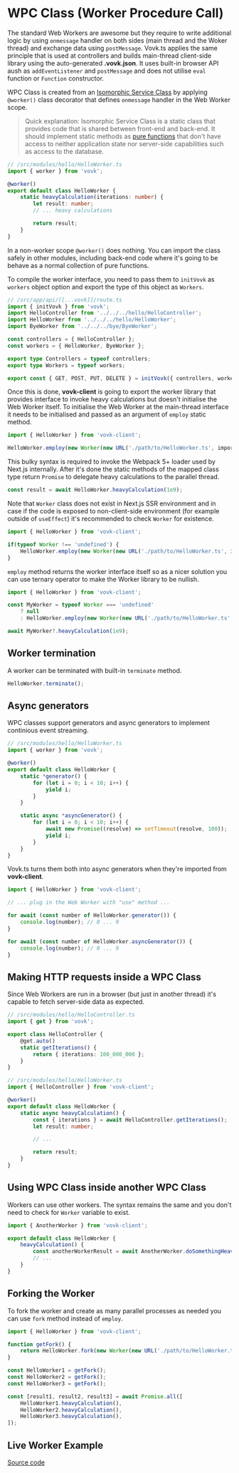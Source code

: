 
# WPC Class (Worker Procedure Call)

The standard Web Workers are awesome but they require to write additional logic by using `onmessage` handler on both sides (main thread and the Woker thread) and exchange data using `postMessage`. Vovk.ts applies the same principle that is used at controllers and builds main-thread client-side library using the auto-generated **.vovk.json**. It uses built-in browser API aush as `addEventListener` and `postMessage` and does not utilise `eval` function or `Function` constructor.

WPC Class is created from an [Isomorphic Service Class](/framework) by applying `@worker()` class decorator that defines `onmessage` handler in the Web Worker scope. 

> Quick explanation: Isomorphic Service Class is a static class that provides code that is shared between front-end and back-end. It should implement static methods as [pure functions](https://en.wikipedia.org/wiki/Pure_function) that don't have access to neither application state nor server-side capabilities such as access to the database.

```ts
// /src/modules/hello/HelloWorker.ts
import { worker } from 'vovk';

@worker()
export default class HelloWorker {
    static heavyCalculation(iterations: number) {
        let result: number;
        // ... heavy calculations

        return result;
    }
}
```

In a non-worker scope `@worker()` does nothing. You can import the class safely in other modules, including back-end code where it's going to be behave as a normal collection of pure functions. 

To compile the worker interface, you need to pass them to `initVovk` as `workers` object option and export the type of this object as `Workers`.


```ts
// /src/app/api/[[...vovk]]/route.ts
import { initVovk } from 'vovk';
import HelloController from '../../../hello/HelloController';
import HelloWorker from '../../../hello/HelloWorker';
import ByeWorker from '../../../bye/ByeWorker';

const controllers = { HelloController };
const workers = { HelloWorker, ByeWorker };

export type Controllers = typeof controllers;
export type Workers = typeof workers;

export const { GET, POST, PUT, DELETE } = initVovk({ controllers, workers });
```


Once this is done, **vovk-client** is going to export the worker library that provides interface to invoke heavy calculations but doesn't initialise the Web Worker itself. To initialise the Web Worker at the main-thread interface it needs to be initialised and passed as an argument of `employ` static method.

```ts
import { HelloWorker } from 'vovk-client';

HelloWorker.employ(new Worker(new URL('./path/to/HelloWorker.ts', import.meta.url)));
```

This bulky syntax is required to invoke the Webpack 5+ loader used by Next.js internally. After it's done the static methods of the mapped class type return `Promise` to delegate heavy calculations to the parallel thread.

```ts
const result = await HelloWorker.heavyCalculation(1e9);
```

Note that `Worker` class does not exist in Next.js SSR environment and in case if the code is exposed to non-client-side environment (for example outside of `useEffect`) it's recommended to check `Worker` for existence.

```ts
import { HelloWorker } from 'vovk-client';

if(typeof Worker !== 'undefined') {
    HelloWorker.employ(new Worker(new URL('./path/to/HelloWorker.ts', import.meta.url)));
}
```

`employ` method returns the worker interface itself so as a nicer solution you can use ternary operator to make the Worker library to be nullish.

```ts
import { HelloWorker } from 'vovk-client';

const MyWorker = typeof Worker === 'undefined' 
    ? null 
    : HelloWorker.employ(new Worker(new URL('./path/to/HelloWorker.ts', import.meta.url)));

await MyWorker?.heavyCalculation(1e9);
```

## Worker termination

A worker can be terminated with built-in `terminate` method.

```ts
HelloWorker.terminate();
```

## Async generators

WPC classes support generators and async generators to implement continious event streaming. 

```ts
// /src/modules/hello/HelloWorker.ts
import { worker } from 'vovk';

@worker()
export default class HelloWorker {
    static *generator() {
        for (let i = 0; i < 10; i++) {
            yield i;
        }
    }

    static async *asyncGenerator() {
        for (let i = 0; i < 10; i++) {
            await new Promise((resolve) => setTimeout(resolve, 100));
            yield i;
        }
    }
}
```

Vovk.ts turns them both into async generators when they're imported from **vovk-client**.

```ts
import { HelloWorker } from 'vovk-client';

// ... plug in the Web Worker with "use" method ...

for await (const number of HelloWorker.generator()) {
    console.log(number); // 0 ... 9
}

for await (const number of HelloWorker.asyncGenerator()) {
    console.log(number); // 0 ... 9
}
```

## Making HTTP requests inside a WPC Class

Since Web Workers are run in a browser (but just in another thread) it's capable to fetch server-side data as expected.

```ts
// /src/modules/hello/HelloController.ts
import { get } from 'vovk';

export class HelloController {
    @get.auto()
    static getIterations() {
        return { iterations: 100_000_000 };
    }
}
```

```ts
// /src/modules/hello/HelloWorker.ts
import { HelloController } from 'vovk-client';

@worker()
export default class HelloWorker {
    static async heavyCalculation() {
        const { iterations } = await HelloController.getIterations();
        let result: number;

        // ...

        return result;
    }
}
```

## Using WPC Class inside another WPC Class

Workers can use other workers. The syntax remains the same and you don't need to check for `Worker` variable to exist.

```ts
import { AnotherWorker } from 'vovk-client';

export default class HelloWorker {
    heavyCalculation() {
        const anotherWorkerResult = await AnotherWorker.doSomethingHeavy();
        // ...
    }
}
```

## Forking the Worker

To fork the worker and create as many parallel processes as needed you can use `fork` method instead of `employ`.

```ts
import { HelloWorker } from 'vovk-client';

function getFork() {
    return HelloWorker.fork(new Worker(new URL('./path/to/HelloWorker.ts', import.meta.url)));
}

const HelloWorker1 = getFork();
const HelloWorker2 = getFork();
const HelloWorker3 = getFork();

const [result1, result2, result3] = await Promise.all([
    HelloWorker1.heavyCalculation(),
    HelloWorker2.heavyCalculation(),
    HelloWorker3.heavyCalculation(),
]);
```

## Live Worker Example

<div className="doc-live-example">
    <LiveWorkerExample />
</div>
<Tabs items={['WPC Class', 'Component']}>
  <Tabs.Tab><HelloWorker /></Tabs.Tab>
  <Tabs.Tab><WorkerExample /></Tabs.Tab>
</Tabs>

[Source code](https://github.com/finom/vovk-examples)
